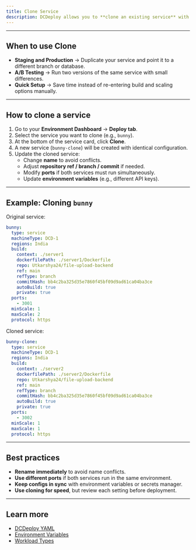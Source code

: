 ```yaml
---
title: Clone Service
description: DCDeploy allows you to **clone an existing service** with a single click. This is useful when you want to create a new workload with the **same configuration** (build settings, ports, scaling rules, environment variables) as an existing one.
---
```


---

## When to use Clone
- **Staging and Production** → Duplicate your service and point it to a different branch or database.
- **A/B Testing** → Run two versions of the same service with small differences.
- **Quick Setup** → Save time instead of re-entering build and scaling options manually.

---

## How to clone a service

1. Go to your **Environment Dashboard** → **Deploy tab**.  
2. Select the service you want to clone (e.g., `bunny`).  
3. At the bottom of the service card, click **Clone**.  
4. A new service (`bunny-clone`) will be created with identical configuration.  
5. Update the cloned service:
   - Change **name** to avoid conflicts.  
   - Adjust **repository ref / branch / commit** if needed.  
   - Modify **ports** if both services must run simultaneously.  
   - Update **environment variables** (e.g., different API keys).  

---

## Example: Cloning `bunny`

Original service:

```yaml
bunny:
  type: service
  machineType: DCD-1
  regions: India
  build:
    context: ./server1
    dockerfilePath: ./server1/Dockerfile
    repo: Utkarshya24/file-upload-backend
    ref: main
    refType: branch
    commitHash: bb4c2ba325d35e7860f45bf09d9ad61ca04ba3ce
    autoBuild: true
    private: true
  ports:
    - 3001
  minScale: 1
  maxScale: 2
  protocol: https
```

Cloned service:

```yaml
bunny-clone:
  type: service
  machineType: DCD-1
  regions: India
  build:
    context: ./server2
    dockerfilePath: ./server2/Dockerfile
    repo: Utkarshya24/file-upload-backend
    ref: main
    refType: branch
    commitHash: bb4c2ba325d35e7860f45bf09d9ad61ca04ba3ce
    autoBuild: true
    private: true
  ports:
    - 3002
  minScale: 1
  maxScale: 1
  protocol: https
```

---

## Best practices
- **Rename immediately** to avoid name conflicts.  
- **Use different ports** if both services run in the same environment.  
- **Keep configs in sync** with environment variables or secrets manager.  
- **Use cloning for speed**, but review each setting before deployment.  

---

## Learn more
- [DCDeploy YAML](./dcdeploy-yml)  
- [Environment Variables](./environment-variables)  
- [Workload Types](./workload-types)  